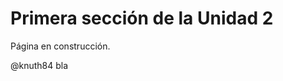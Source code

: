 ```{=latex}
\thispagestyle{primerapagina}
```

# Primera sección de la Unidad 2

::: {.en-construccion data-latex=""}
Página en construcción.
:::

@knuth84 bla

